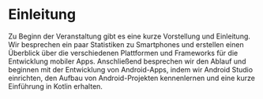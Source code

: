 # Einleitung

Zu Beginn der Veranstaltung gibt es eine kurze Vorstellung und 
Einleitung. Wir besprechen ein paar Statistiken zu Smartphones 
und erstellen einen Überblick über die verschiedenen Plattformen
und Frameworks für die Entwicklung mobiler Apps. Anschließend besprechen wir den Ablauf und beginnen mit der Entwicklung von Android-Apps, indem wir Android Studio einrichten, den Aufbau von Android-Projekten kennenlernen und eine kurze Einführung in Kotlin erhalten.

